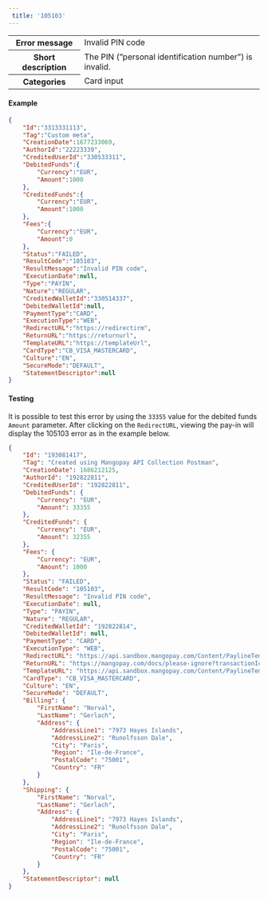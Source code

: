 ---  
 title: '105103'  
---  
  
<table>
    <tbody>
        <tr>
            <th scope="row"><strong>Error message</strong></th>
            <td>Invalid PIN code</td>
        </tr>
        <tr>
            <th scope="row"><strong>Short description</strong></th>
            <td>The PIN (”personal identification number”) is invalid. </td>
        </tr>
        <tr>
            <th scope="row"><strong>Categories</strong></th>
            <td>  
<div class="label">Card input</div>
</td>
        </tr>
    </tbody>
</table>  

#### Example  
```json API Response
{
    "Id":"3313331113",
    "Tag":"Custom meta",
    "CreationDate":1677233069,
    "AuthorId":"22223339",
    "CreditedUserId":"330533311",
    "DebitedFunds":{
        "Currency":"EUR",
        "Amount":1000
    },
    "CreditedFunds":{
        "Currency":"EUR",
        "Amount":1000
    },
    "Fees":{
        "Currency":"EUR",
        "Amount":0
    },
    "Status":"FAILED",
    "ResultCode":"105103",
    "ResultMessage":"Invalid PIN code",
    "ExecutionDate":null,
    "Type":"PAYIN",
    "Nature":"REGULAR",
    "CreditedWalletId":"330514337",
    "DebitedWalletId":null,
    "PaymentType":"CARD",
    "ExecutionType":"WEB",
    "RedirectURL":"https://redirectirm",
    "ReturnURL":"https://returnurl",
    "TemplateURL":"https://templateUrl",
    "CardType":"CB_VISA_MASTERCARD",
    "Culture":"EN",
    "SecureMode":"DEFAULT",
    "StatementDescriptor":null
}
```  

#### Testing  

It is possible to test this error by using the `33355` value for the debited funds `Amount` parameter. After clicking on the `RedirectURL`, viewing the pay-in will display the 105103 error as in the example below.  
```json API Response
{
    "Id": "193081417",
    "Tag": "Created using Mangopay API Collection Postman",
    "CreationDate": 1686212125,
    "AuthorId": "192822811",
    "CreditedUserId": "192822811",
    "DebitedFunds": {
        "Currency": "EUR",
        "Amount": 33355
    },
    "CreditedFunds": {
        "Currency": "EUR",
        "Amount": 32355
    },
    "Fees": {
        "Currency": "EUR",
        "Amount": 1000
    },
    "Status": "FAILED",
    "ResultCode": "105103",
    "ResultMessage": "Invalid PIN code",
    "ExecutionDate": null,
    "Type": "PAYIN",
    "Nature": "REGULAR",
    "CreditedWalletId": "192822814",
    "DebitedWalletId": null,
    "PaymentType": "CARD",
    "ExecutionType": "WEB",
    "RedirectURL": "https://api.sandbox.mangopay.com/Content/PaylineTemplateWidget?rp=b59a6be67f4b4ef18fc9fb3c861420d7&transactionId=193081417&token=1zmix6Qf9Hhuk2zCd1981686212125519",
    "ReturnURL": "https://mangopay.com/docs/please-ignore?transactionId=193081417",
    "TemplateURL": "https://api.sandbox.mangopay.com/Content/PaylineTemplateWidget?rp=b59a6be67f4b4ef18fc9fb3c861420d7&transactionId=193081417",
    "CardType": "CB_VISA_MASTERCARD",
    "Culture": "EN",
    "SecureMode": "DEFAULT",
    "Billing": {
        "FirstName": "Norval",
        "LastName": "Gerlach",
        "Address": {
            "AddressLine1": "7973 Hayes Islands",
            "AddressLine2": "Runolfsson Dale",
            "City": "Paris",
            "Region": "Ile-de-France",
            "PostalCode": "75001",
            "Country": "FR"
        }
    },
    "Shipping": {
        "FirstName": "Norval",
        "LastName": "Gerlach",
        "Address": {
            "AddressLine1": "7973 Hayes Islands",
            "AddressLine2": "Runolfsson Dale",
            "City": "Paris",
            "Region": "Ile-de-France",
            "PostalCode": "75001",
            "Country": "FR"
        }
    },
    "StatementDescriptor": null
}
```